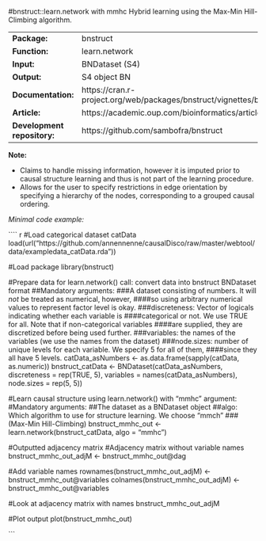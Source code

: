 #bnstruct::learn.network with mmhc
Hybrid learning using the Max-Min Hill-Climbing algorithm.

----------------------------- -------------------------------------------------------------------------
**Package:**                  bnstruct                                                                 

**Function:**                 learn.network                                                            

**Input:**                    BNDataset (S4)                                                           

**Output:**                   S4 object BN                                                             

**Documentation:**            https://cran.r-project.org/web/packages/bnstruct/vignettes/bnstruct.pdf  

**Article:**                  https://academic.oup.com/bioinformatics/article/33/8/1250/2730229        

**Development repository:**   https://github.com/sambofra/bnstruct                                     
----------------------------- -------------------------------------------------------------------------


**Note:**

- Claims to handle missing information, however it is imputed prior to causal structure learning and thus is not part of the learning procedure.
- Allows for the user to specify restrictions in edge orientation by specifying a hierarchy of the nodes, corresponding to a grouped causal ordering.


*Minimal code example:*

```` r
#Load categorical dataset catData
load(url("https://github.com/annennenne/causalDisco/raw/master/webtool/data/exampledata_catData.rda"))

#Load package
library(bnstruct)

#Prepare data for learn.network() call: convert data into bnstruct BNDataset format
##Mandatory arguments:
###A dataset consisting of numbers. It will *not* be treated as numerical, however,
####so using arbitrary numerical values to represent factor level is okay. 
###discreteness: Vector of logicals indicating whether each variable is
####categorical or not. We use TRUE for all. Note that if non-categorical variables
####are supplied, they are discretized before being used further.
###variables: the names of the variables (we use the names from the dataset)
###node.sizes: number of unique levels for each variable. We specify 5 for all of them,
####since they all have 5 levels.
catData_asNumbers <- as.data.frame(sapply(catData, as.numeric))
bnstruct_catData <- BNDataset(catData_asNumbers, 
                              discreteness = rep(TRUE, 5),
                              variables = names(catData_asNumbers),
                              node.sizes = rep(5, 5))


#Learn causal structure using learn.network() with "mmhc" argument:
#Mandatory arguments: 
##The dataset as a BNDataset object
##algo: Which algorithm to use for structure learning. We choose "mmch"
###(Max-Min Hill-Climbing)
bnstruct_mmhc_out <- learn.network(bnstruct_catData, 
                                   algo = "mmhc")


#Outputted adjacency matrix 
  #Adjacency matrix without variable names
  bnstruct_mmhc_out_adjM <- bnstruct_mmhc_out@dag
  
  #Add variable names 
  rownames(bnstruct_mmhc_out_adjM) <- bnstruct_mmhc_out@variables
  colnames(bnstruct_mmhc_out_adjM) <- bnstruct_mmhc_out@variables
  
  #Look at adjacency matrix with names
  bnstruct_mmhc_out_adjM

#Plot output
plot(bnstruct_mmhc_out)

```

